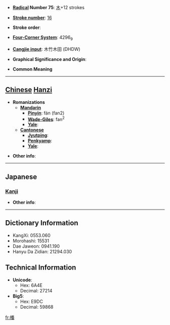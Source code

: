 * '''[[Wiktionary:Chinese radical index| Radical]] Number 75''': [[Wiktionary:Chinese radical index 木|木]]+12 strokes

* '''[[Wiktionary:Chinese total strokes index|Stroke number]]''': [[Wiktionary:Chinese total strokes index 16|16]]

* '''Stroke order''': 

* '''[[Wiktionary:Chinese four corner index|Four-Corner System]]''': 4296<sub>9</sub>

* '''[[Wiktionary:Chinese Cangjie index|Cangjie input]]''': 木竹木田 (DHDW)

* '''Graphical Significance and Origin''': 

* '''Common Meaning'''

----

== [[Chinese]] [[Hanzi]] ==

* '''Romanizations'''
** '''[[Mandarin]]'''
*** '''[[Pinyin]]''': fán (fan2)
*** '''[[Wade-Giles]]''': fan<sup>2</sup>
*** '''[[Yale]]''': 
** '''[[Cantonese]]'''
*** '''[[Jyutping]]''':
*** '''[[Penkyamp]]''': 
*** '''[[Yale]]''': 

* '''Other info''': 

----

==Japanese==
===[[Kanji]]===
{{kanji|on readings=[[はん]] (han), [[ぼん]] (bon)
|kun readings=
}}

* '''Other info''':  

----

== Dictionary Information ==

* KangXi: 0553.060
* Morohashi: 15531
* Dae Jaweon: 0941.190
* Hanyu Da Zidian: 21294.030

== Technical Information ==

* '''Unicode''':
** Hex: 6A4E
** Decimal: 27214
* '''Big5''':
** Hex: E9DC
** Decimal: 59868

[[fr:橎]]